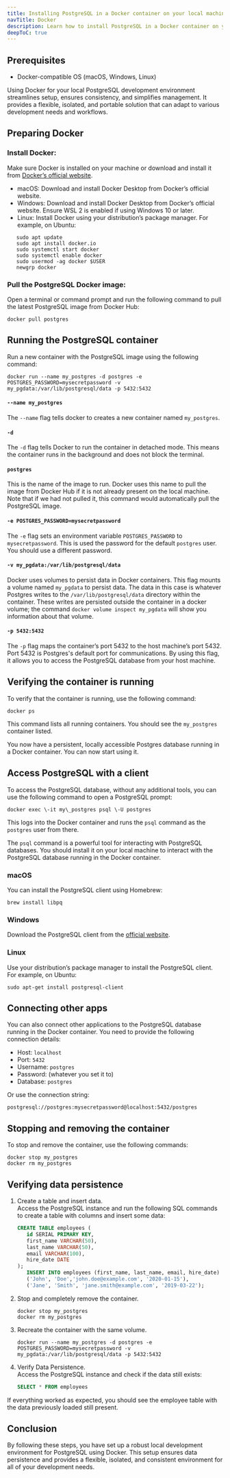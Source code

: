 ```yaml
---
title: Installing PostgreSQL in a Docker container on your local machine
navTitle: Docker
description: Learn how to install PostgreSQL in a Docker container on your local machine for development purposes.
deepToC: true
---
```


## Prerequisites

* Docker-compatible OS (macOS, Windows, Linux)

Using Docker for your local PostgreSQL development environment streamlines setup, ensures consistency, and simplifies management. It provides a flexible, isolated, and portable solution that can adapt to various development needs and workflows.

## Preparing Docker

### Install Docker: 

Make sure Docker is installed on your machine or download and install it from [Docker’s official website](https://www.docker.com/products/docker-desktop/).

* macOS: Download and install Docker Desktop from Docker’s official website.  
* Windows: Download and install Docker Desktop from Docker’s official website. Ensure WSL 2 is enabled if using Windows 10 or later.  
* Linux: Install Docker using your distribution’s package manager. For example, on Ubuntu:  

```
   sudo apt update  
   sudo apt install docker.io  
   sudo systemctl start docker  
   sudo systemctl enable docker  
   sudo usermod -ag docker $USER  
   newgrp docker
```


### Pull the PostgreSQL Docker image:

Open a terminal or command prompt and run the following command to pull the latest PostgreSQL image from Docker Hub:

```
docker pull postgres
```

## Running the PostgreSQL container

Run a new container with the PostgreSQL image using the following command:

```
docker run --name my_postgres -d postgres -e POSTGRES_PASSWORD=mysecretpassword -v my_pgdata:/var/lib/postgresql/data -p 5432:5432
```

#### `--name my_postgres`

The `--name` flag tells docker to creates a new container named `my_postgres`. 

#### `-d` 

The `-d` flag tells Docker to run the container in detached mode. This means the container runs in the background and does not block the terminal.

#### `postgres`

This is the name of the image to run. Docker uses this name to pull the image from Docker Hub if it is not already present on the local machine.  Note that if we had not pulled it, this command would automatically pull the PostgreSQL image.

#### `-e POSTGRES_PASSWORD=mysecretpassword`

The `-e` flag sets an environment variable `POSTGRES_PASSWORD` to `mysecretpassword`. This is used the password for the default `postgres` user. You should use a different password.

#### `-v my_pgdata:/var/lib/postgresql/data`
Docker uses volumes to persist data in Docker containers. This flag mounts a volume named `my_pgdata` to persist data. 
The data in this case is whatever Postgres writes to the `/var/lib/postgresql/data` directory within the container. 
These writes are persisted outside the container in a docker volume; the command `docker volume inspect my_pgdata` will show you information about that volume. 

#### `-p 5432:5432`

The `-p` flag maps the container’s port 5432 to the host machine’s port 5432. Port 5432 is Postgres's default port for communications. By using this flag, it allows you to access the PostgreSQL database from your host machine.

## Verifying the container is running

To verify that the container is running, use the following command:

```
docker ps
```

This command lists all running containers. You should see the `my_postgres` container listed.

You now have a persistent, locally accessible Postgres database running in a Docker container.
You can now start using it.

## Access PostgreSQL with a client

To access the PostgreSQL database, without any additional tools, you can use the following command to open a PostgreSQL prompt:

```
docker exec \-it my\_postgres psql \-U postgres
```

This logs into the Docker container and runs the `psql` command as the `postgres` user from there.

The `psql` command is a powerful tool for interacting with PostgreSQL databases. You should install it on your local machine to interact with the PostgreSQL database running in the Docker container.

### macOS

You can install the PostgreSQL client using Homebrew:

```
brew install libpq
```

### Windows

Download the PostgreSQL client from the [official website](https://www.enterprisedb.com/downloads/postgres-postgresql-downloads).

### Linux

Use your distribution’s package manager to install the PostgreSQL client. For example, on Ubuntu:

```
sudo apt-get install postgresql-client
```

## Connecting other apps

You can also connect other applications to the PostgreSQL database running in the Docker container. You need to provide the following connection details:

* Host: `localhost`
* Port: `5432`
* Username: `postgres`
* Password: (whatever you set it to)
* Database: `postgres`

Or use the connection string:
   
   ```
   postgresql://postgres:mysecretpassword@localhost:5432/postgres
   ```

## Stopping and removing the container

To stop and remove the container, use the following commands:

   ```
   docker stop my_postgres  
   docker rm my_postgres
   ```


## Verifying data persistence

1. Create a table and insert data.  
   Access the PostgreSQL instance and run the following SQL commands to create a table with columns and insert some data: 

   ```sql
   CREATE TABLE employees (  
      id SERIAL PRIMARY KEY,  
      first_name VARCHAR(50),  
      last_name VARCHAR(50),  
      email VARCHAR(100),  
      hire_date DATE  
   );  
      INSERT INTO employees (first_name, last_name, email, hire_date) VALUES  
      ('John', 'Doe','john.doe@example.com', '2020-01-15'),  
      ('Jane', 'Smith', 'jane.smith@example.com', '2019-03-22');
   ```

2. Stop and completely remove the container.  
   ```
   docker stop my_postgres  
   docker rm my_postgres
   ```

3. Recreate the container with the same volume.  

   ```
   docker run --name my_postgres -d postgres -e POSTGRES_PASSWORD=mysecretpassword -v my_pgdata:/var/lib/postgresql/data -p 5432:5432
   ```

4. Verify Data Persistence.  
   Access the PostgreSQL instance and check if the data still exists:  
     
   ```sql
   SELECT * FROM employees
   ```

  If everything worked as expected, you should see the employee table with the data previously loaded still present.


## Conclusion

By following these steps, you have set up a robust local development environment for PostgreSQL using Docker. This setup ensures data persistence and provides a flexible, isolated, and consistent environment for all of your development needs.